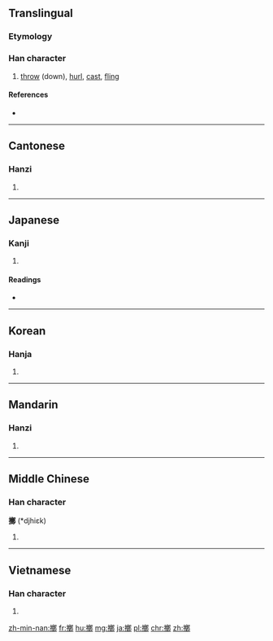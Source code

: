 {{also|掷}}
==Translingual==

===Etymology===
{{Han compound|手|鄭|c1=s|c2=p|t1=hand|ls=psc}}

===Han character===
{{Han char|rn=64|rad=手|as=15|sn=18|four=5702<sub>7</sub>|canj=手廿大中 (QTKL)|ids=⿰[[扌]][[鄭]]}}

# [[throw]] (down), [[hurl]], [[cast]], [[fling]]

====References====
* {{Han ref|kx=0461.020|dkj=12893|dj=0810.100|hdz=31976.030|uh=64F2|ud=25842|bh=C259|bd=49753}}

----

==Cantonese==

===Hanzi===
{{yue-hanzi|jyut=|y=jaak6|sim=掷}}

# {{defn|lang=yue|sort=手15}}

----

==Japanese==

===Kanji===
{{ja-kanji|grade=|rs=手15}}

# {{defn|lang=ja|sort=手15}}

====Readings====
* {{ja-readings|on=[[てき]] (teki), [[じゃく]] (jaku)|kun=[[なげうつ]] (nageutsu), [[なぐる]] (naguru)}}

----

==Korean==

===Hanja===
{{ko-hanja|hangeul=척|eumhun=|rv=cheok|mr=ch'ŏk|y=chek}}

# {{defn|lang=ko|sort=手15}}

----

==Mandarin==

===Hanzi===
{{cmn-hanzi|sim=掷|pin=[[zhī]] ([[zhi1]]), [[zhí]] ([[zhi2]]), [[zhì]] ([[zhi4]])|wg=chih<sup>1</sup>, chih<sup>2</sup>, chih<sup>4</sup>}}

# {{defn|lang=cmn|sort=手15}}

----

==Middle Chinese==

===Han character===
'''擲''' (*djhiɛk)<!--asterisk indicates that this character appears more than four times in the Tang Dynasty corpus of literature-->

# {{defn|lang=ltc|sort=手15}}

----

==Vietnamese==

===Han character===
{{vi-hantu|[[trịch]], [[trạnh]], [[chệch]], [[sịch]], [[trệch]], [[xệch]]|rs=手15}}

# {{defn|lang=vi|sort=手15}}

[[zh-min-nan:擲]]
[[fr:擲]]
[[hu:擲]]
[[mg:擲]]
[[ja:擲]]
[[pl:擲]]
[[chr:擲]]
[[zh:擲]]